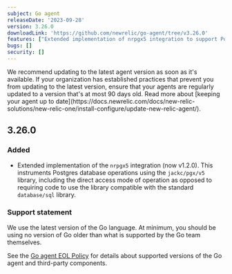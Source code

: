 ```yaml
---
subject: Go agent
releaseDate: '2023-09-28'
version: 3.26.0
downloadLink: 'https://github.com/newrelic/go-agent/tree/v3.26.0'
features: ["Extended implementation of nrpgx5 integration to support Postgres direct operations with jackc/pgx/v5"]
bugs: []
security: []
---
```


<Callout variant="important">
We recommend updating to the latest agent version as soon as it's available. If your organization has established practices that prevent you from updating to the latest version, ensure that your agents are regularly updated to a version that's at most 90 days old. Read more about [keeping your agent up to date](https://docs.newrelic.com/docs/new-relic-solutions/new-relic-one/install-configure/update-new-relic-agent/).
</Callout>


## 3.26.0
### Added
 * Extended implementation of the `nrpgx5` integration (now v1.2.0). This instruments Postgres database operations using the `jackc/pgx/v5` library, including the direct access mode of operation as opposed to requiring code to use the library compatible with the standard `database/sql` library.

### Support statement
 We use the latest version of the Go language. At minimum, you should be using no version of Go older than what is supported by the Go team themselves.

 See the [Go agent EOL Policy](https://docs.newrelic.com/docs/apm/agents/go-agent/get-started/go-agent-eol-policy/) for details about supported versions of the Go agent and third-party components.

